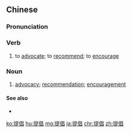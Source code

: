 ==Chinese==
{{zh-forms}}

===Pronunciation===
{{zh-pron
|m=tíchàng
|c=tai4 coeng3
|h=pfs=thì-chhong
|mn=qz,tw,xm:thê-chhiòng/zz:thê-chhiàng
|ma=Zh-tíchàng.ogg
|cat=v,n
}}

===Verb===
{{zh-verb}}

# to [[advocate]]; to [[recommend]]; to [[encourage]]

===Noun===
{{zh-noun}}

# [[advocacy]]; [[recommendation]]; [[encouragement]]

====See also====
* {{zh-l|鼓勵}}

{{zh-cat|Elementary}}

[[ko:提倡]]
[[hu:提倡]]
[[mg:提倡]]
[[ja:提倡]]
[[chr:提倡]]
[[zh:提倡]]